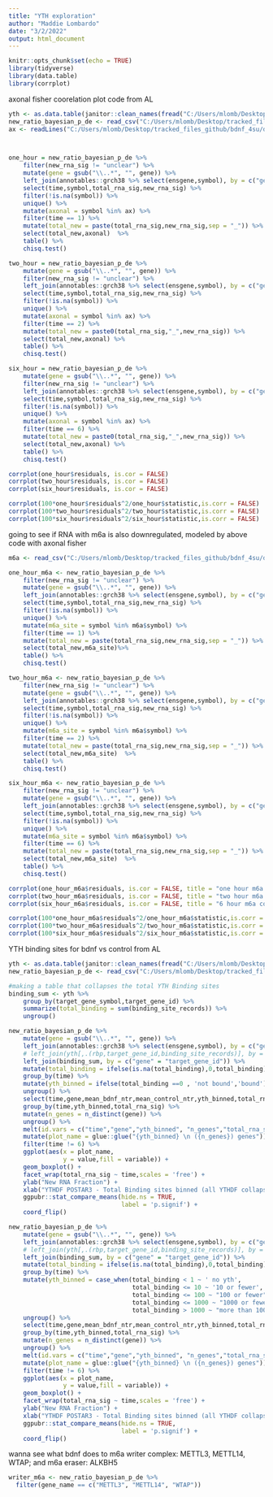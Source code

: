 ```yaml
---
title: "YTH exploration"
author: "Maddie Lombardo"
date: "3/2/2022"
output: html_document
---
```


```r
knitr::opts_chunk$set(echo = TRUE)
library(tidyverse)
library(data.table)
library(corrplot)
```

axonal fisher coorelation plot code from AL
```r
yth <- as.data.table(janitor::clean_names(fread("C:/Users/mlomb/Desktop/tracked_files_github/bdnf_4su/data/YTH bound mRNAs.csv")))
new_ratio_bayesian_p_de <- read_csv("C:/Users/mlomb/Desktop/tracked_files_github/bdnf_4su/data/new_ratio_bayesian_p_de.csv")
ax <- readLines("C:/Users/mlomb/Desktop/tracked_files_github/bdnf_4su/data/axonal_genes.txt")



one_hour = new_ratio_bayesian_p_de %>% 
    filter(new_rna_sig != "unclear") %>% 
    mutate(gene = gsub("\\..*", "", gene)) %>%  
    left_join(annotables::grch38 %>% select(ensgene,symbol), by = c("gene" = "ensgene")) %>% 
    select(time,symbol,total_rna_sig,new_rna_sig) %>% 
    filter(!is.na(symbol)) %>% 
    unique() %>% 
    mutate(axonal = symbol %in% ax) %>% 
    filter(time == 1) %>% 
    mutate(total_new = paste(total_rna_sig,new_rna_sig,sep = "_")) %>% 
    select(total_new,axonal)  %>% 
    table() %>% 
    chisq.test()

two_hour = new_ratio_bayesian_p_de %>% 
    mutate(gene = gsub("\\..*", "", gene)) %>%
    filter(new_rna_sig != "unclear") %>% 
    left_join(annotables::grch38 %>% select(ensgene,symbol), by = c("gene" = "ensgene")) %>% 
    select(time,symbol,total_rna_sig,new_rna_sig) %>% 
    filter(!is.na(symbol)) %>% 
    unique() %>% 
    mutate(axonal = symbol %in% ax) %>% 
    filter(time == 2) %>% 
    mutate(total_new = paste0(total_rna_sig,"_",new_rna_sig)) %>% 
    select(total_new,axonal) %>% 
    table() %>% 
    chisq.test()

six_hour = new_ratio_bayesian_p_de %>% 
    mutate(gene = gsub("\\..*", "", gene)) %>%  
    filter(new_rna_sig != "unclear") %>% 
    left_join(annotables::grch38 %>% select(ensgene,symbol), by = c("gene" = "ensgene")) %>% 
    select(time,symbol,total_rna_sig,new_rna_sig) %>% 
    filter(!is.na(symbol)) %>% 
    unique() %>% 
    mutate(axonal = symbol %in% ax) %>% 
    filter(time == 6) %>% 
    mutate(total_new = paste0(total_rna_sig,"_",new_rna_sig)) %>% 
    select(total_new,axonal) %>% 
    table() %>% 
    chisq.test()

corrplot(one_hour$residuals, is.cor = FALSE)
corrplot(two_hour$residuals, is.cor = FALSE)
corrplot(six_hour$residuals, is.cor = FALSE)

corrplot(100*one_hour$residuals^2/one_hour$statistic,is.corr = FALSE)
corrplot(100*two_hour$residuals^2/two_hour$statistic,is.corr = FALSE)
corrplot(100*six_hour$residuals^2/six_hour$statistic,is.corr = FALSE)
```

going to see if RNA with m6a is also downregulated, modeled by above code with axonal fisher
```r
m6a <- read_csv("C:/Users/mlomb/Desktop/tracked_files_github/bdnf_4su/data/m6a_sites_hg37.csv")

one_hour_m6a <- new_ratio_bayesian_p_de %>% 
    filter(new_rna_sig != "unclear") %>% 
    mutate(gene = gsub("\\..*", "", gene)) %>%  
    left_join(annotables::grch38 %>% select(ensgene,symbol), by = c("gene" = "ensgene")) %>% 
    select(time,symbol,total_rna_sig,new_rna_sig) %>% 
    filter(!is.na(symbol)) %>% 
    unique() %>% 
    mutate(m6a_site = symbol %in% m6a$symbol) %>% 
    filter(time == 1) %>% 
    mutate(total_new = paste(total_rna_sig,new_rna_sig,sep = "_")) %>% 
    select(total_new,m6a_site)%>% 
    table() %>% 
    chisq.test()

two_hour_m6a <- new_ratio_bayesian_p_de %>% 
    filter(new_rna_sig != "unclear") %>% 
    mutate(gene = gsub("\\..*", "", gene)) %>%  
    left_join(annotables::grch38 %>% select(ensgene,symbol), by = c("gene" = "ensgene")) %>% 
    select(time,symbol,total_rna_sig,new_rna_sig) %>% 
    filter(!is.na(symbol)) %>% 
    unique() %>% 
    mutate(m6a_site = symbol %in% m6a$symbol) %>% 
    filter(time == 2) %>% 
    mutate(total_new = paste(total_rna_sig,new_rna_sig,sep = "_")) %>% 
    select(total_new,m6a_site)  %>% 
    table() %>% 
    chisq.test()

six_hour_m6a <- new_ratio_bayesian_p_de %>% 
    filter(new_rna_sig != "unclear") %>% 
    mutate(gene = gsub("\\..*", "", gene)) %>%  
    left_join(annotables::grch38 %>% select(ensgene,symbol), by = c("gene" = "ensgene")) %>% 
    select(time,symbol,total_rna_sig,new_rna_sig) %>% 
    filter(!is.na(symbol)) %>% 
    unique() %>% 
    mutate(m6a_site = symbol %in% m6a$symbol) %>% 
    filter(time == 6) %>% 
    mutate(total_new = paste(total_rna_sig,new_rna_sig,sep = "_")) %>% 
    select(total_new,m6a_site)  %>% 
    table() %>% 
    chisq.test()

corrplot(one_hour_m6a$residuals, is.cor = FALSE, title = "one hour m6a correlation")
corrplot(two_hour_m6a$residuals, is.cor = FALSE, title = "two hour m6a correlation")
corrplot(six_hour_m6a$residuals, is.cor = FALSE, title = "6 hour m6a correlation")

corrplot(100*one_hour_m6a$residuals^2/one_hour_m6a$statistic,is.corr = FALSE, title = "one hour m6a correlation - contribution per cell")
corrplot(100*two_hour_m6a$residuals^2/two_hour_m6a$statistic,is.corr = FALSE, title = "two hour m6a correlation - contribution by cell")
corrplot(100*six_hour_m6a$residuals^2/six_hour_m6a$statistic,is.corr = FALSE, title = "six hour m6a correlation - contribution by cell")
```



YTH binding sites for bdnf vs control from AL 
```r
yth <- as.data.table(janitor::clean_names(fread("C:/Users/mlomb/Desktop/tracked_files_github/bdnf_4su/data/YTH bound mRNAs.csv")))
new_ratio_bayesian_p_de <- read_csv("C:/Users/mlomb/Desktop/tracked_files_github/bdnf_4su/data/new_ratio_bayesian_p_de.csv")

#making a table that collapses the total YTH Binding sites
binding_sum <- yth %>% 
    group_by(target_gene_symbol,target_gene_id) %>% 
    summarize(total_binding = sum(binding_site_records)) %>% 
    ungroup() 

new_ratio_bayesian_p_de %>% 
    mutate(gene = gsub("\\..*", "", gene)) %>%  
    left_join(annotables::grch38 %>% select(ensgene,symbol), by = c("gene" = "ensgene")) %>% 
    # left_join(yth[,.(rbp,target_gene_id,binding_site_records)], by = c("gene" = "target_gene_id")) %>% 
    left_join(binding_sum, by = c("gene" = "target_gene_id")) %>%
    mutate(total_binding = ifelse(is.na(total_binding),0,total_binding)) %>% 
    group_by(time) %>% 
    mutate(yth_binned = ifelse(total_binding ==0 , 'not bound','bound')) %>% 
    ungroup() %>% 
    select(time,gene,mean_bdnf_ntr,mean_control_ntr,yth_binned,total_rna_sig) %>% 
    group_by(time,yth_binned,total_rna_sig) %>% 
    mutate(n_genes = n_distinct(gene)) %>% 
    ungroup() %>% 
    melt(id.vars = c("time","gene","yth_binned", "n_genes","total_rna_sig")) %>% 
    mutate(plot_name = glue::glue("{yth_binned} \n ({n_genes}) genes")) %>% 
    filter(time != 6) %>% 
    ggplot(aes(x = plot_name,
               y = value,fill = variable)) + 
    geom_boxplot() + 
    facet_wrap(total_rna_sig ~ time,scales = 'free') + 
    ylab("New RNA Fraction") + 
    xlab("YTHDF POSTAR3 - Total Binding sites binned (all YTHDF collapsed)") + 
    ggpubr::stat_compare_means(hide.ns = TRUE,
                               label = 'p.signif') + 
    coord_flip()

new_ratio_bayesian_p_de %>% 
    mutate(gene = gsub("\\..*", "", gene)) %>%  
    left_join(annotables::grch38 %>% select(ensgene,symbol), by = c("gene" = "ensgene")) %>% 
    # left_join(yth[,.(rbp,target_gene_id,binding_site_records)], by = c("gene" = "target_gene_id")) %>% 
    left_join(binding_sum, by = c("gene" = "target_gene_id")) %>%
    mutate(total_binding = ifelse(is.na(total_binding),0,total_binding)) %>% 
    group_by(time) %>% 
    mutate(yth_binned = case_when(total_binding < 1 ~ ' no yth',
                                  total_binding <= 10 ~ '10 or fewer',
                                  total_binding <= 100 ~ "100 or fewer",
                                  total_binding <= 1000 ~ "1000 or fewer",
                                  total_binding > 1000 ~ "more than 1000 binding"))  %>% 
    ungroup() %>% 
    select(time,gene,mean_bdnf_ntr,mean_control_ntr,yth_binned,total_rna_sig) %>% 
    group_by(time,yth_binned,total_rna_sig) %>% 
    mutate(n_genes = n_distinct(gene)) %>% 
    ungroup() %>% 
    melt(id.vars = c("time","gene","yth_binned", "n_genes","total_rna_sig")) %>% 
    mutate(plot_name = glue::glue("{yth_binned} \n ({n_genes}) genes")) %>% 
    filter(time != 6) %>% 
    ggplot(aes(x = plot_name,
               y = value,fill = variable)) + 
    geom_boxplot() + 
    facet_wrap(total_rna_sig ~ time,scales = 'free') + 
    ylab("New RNA Fraction") + 
    xlab("YTHDF POSTAR3 - Total Binding sites binned (all YTHDF collapsed)") + 
    ggpubr::stat_compare_means(hide.ns = TRUE,
                               label = 'p.signif') + 
    coord_flip()

```

wanna see what bdnf does to m6a writer complex: METTL3, METTL14, WTAP; and m6a eraser: ALKBH5
```r
writer_m6a <- new_ratio_bayesian_p_de %>% 
  filter(gene_name == c("METTL3", "METTL14", "WTAP"))
```

